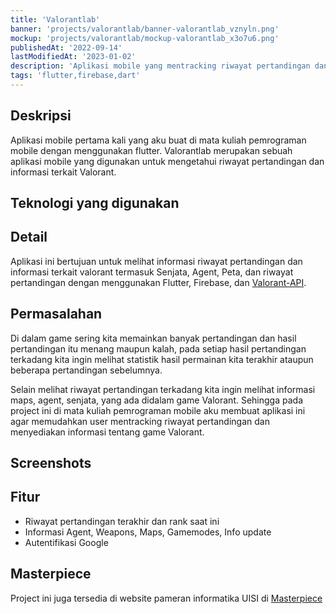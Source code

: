 ```yaml
---
title: 'Valorantlab'
banner: 'projects/valorantlab/banner-valorantlab_vznyln.png'
mockup: 'projects/valorantlab/mockup-valorantlab_x3o7u6.png'
publishedAt: '2022-09-14'
lastModifiedAt: '2023-01-02'
description: 'Aplikasi mobile yang mentracking riwayat pertandingan dan informasi Valorant'
tags: 'flutter,firebase,dart'
---
```


## Deskripsi

Aplikasi mobile pertama kali yang aku buat di mata kuliah pemrograman mobile dengan menggunakan flutter. Valorantlab merupakan sebuah aplikasi mobile yang digunakan untuk mengetahui riwayat pertandingan dan informasi terkait Valorant.

## Teknologi yang digunakan

<div className='not-prose'>
  <TechIcons techs={['flutter', 'firebase']} />
</div>

## Detail

Aplikasi ini bertujuan untuk melihat informasi riwayat pertandingan dan informasi terkait valorant termasuk Senjata, Agent, Peta, dan riwayat pertandingan dengan menggunakan Flutter, Firebase, dan [Valorant-API](https://valorant-api.com/).

## Permasalahan

Di dalam game sering kita memainkan banyak pertandingan dan hasil pertandingan itu menang maupun kalah, pada setiap hasil pertandingan terkadang kita ingin melihat statistik hasil permainan kita terakhir ataupun beberapa pertandingan sebelumnya.

Selain melihat riwayat pertandingan terkadang kita ingin melihat informasi maps, agent, senjata, yang ada didalam game Valorant. Sehingga pada project ini di mata kuliah pemrograman mobile aku membuat aplikasi ini agar memudahkan user mentracking riwayat pertandingan dan menyediakan informasi tentang game Valorant.

## Screenshots

<CloudinaryImg
  mdx
  publicId='rizaadikurniawan/projects/valorantlab/banner-valorantlab_vznyln.png'
  alt='Valorantlab'
  width={672}
  height={672}
/>

## Fitur

- Riwayat pertandingan terakhir dan rank saat ini
- Informasi Agent, Weapons, Maps, Gamemodes, Info update
- Autentifikasi Google

## Masterpiece

Project ini juga tersedia di website pameran informatika UISI di [Masterpiece](https://masterpiece.uisi.ac.id/karya/valorantlab)
